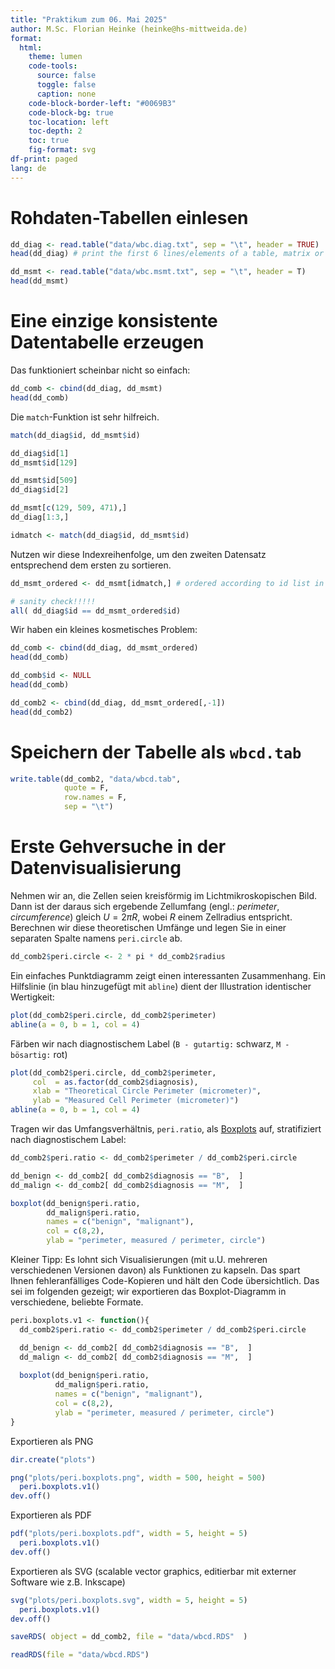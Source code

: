```yaml
---
title: "Praktikum zum 06. Mai 2025"
author: M.Sc. Florian Heinke (heinke@hs-mittweida.de)
format:
  html:
    theme: lumen
    code-tools:
      source: false
      toggle: false
      caption: none
    code-block-border-left: "#0069B3"
    code-block-bg: true
    toc-location: left
    toc-depth: 2
    toc: true
    fig-format: svg
df-print: paged
lang: de
---
```


# Rohdaten-Tabellen einlesen

```r
dd_diag <- read.table("data/wbc.diag.txt", sep = "\t", header = TRUE)
head(dd_diag) # print the first 6 lines/elements of a table, matrix or vector or ....

```

```r
dd_msmt <- read.table("data/wbc.msmt.txt", sep = "\t", header = T)
head(dd_msmt)
```

# Eine einzige konsistente Datentabelle erzeugen

Das funktioniert scheinbar nicht so einfach:

```r
dd_comb <- cbind(dd_diag, dd_msmt)
head(dd_comb)
```

Die `match`-Funktion ist sehr hilfreich.

```r
match(dd_diag$id, dd_msmt$id)
```


```r
dd_diag$id[1]
dd_msmt$id[129]

dd_msmt$id[509]
dd_diag$id[2]

dd_msmt[c(129, 509, 471),]
dd_diag[1:3,]
```

```r
idmatch <- match(dd_diag$id, dd_msmt$id)
```

Nutzen wir diese Indexreihenfolge, um den zweiten Datensatz entsprechend dem ersten zu sortieren.

```r
dd_msmt_ordered <- dd_msmt[idmatch,] # ordered according to id list in diagnostics table

# sanity check!!!!!
all( dd_diag$id == dd_msmt_ordered$id)

```

Wir haben ein kleines kosmetisches Problem:

```r
dd_comb <- cbind(dd_diag, dd_msmt_ordered)
head(dd_comb)
```

```r
dd_comb$id <- NULL
head(dd_comb)

dd_comb2 <- cbind(dd_diag, dd_msmt_ordered[,-1])
head(dd_comb2)
```

# Speichern der Tabelle als `wbcd.tab`

```r
write.table(dd_comb2, "data/wbcd.tab", 
            quote = F, 
            row.names = F, 
            sep = "\t")
```

# Erste Gehversuche in der Datenvisualisierung

Nehmen wir an, die Zellen seien kreisförmig im Lichtmikroskopischen Bild. Dann ist der daraus sich ergebende Zellumfang (engl.: *perimeter*, *circumference*) gleich $U = 2\pi R$, wobei $R$ einem Zellradius entspricht. Berechnen wir diese theoretischen Umfänge und legen Sie in einer separaten Spalte namens `peri.circle` ab.

```r
dd_comb2$peri.circle <- 2 * pi * dd_comb2$radius

```

Ein einfaches Punktdiagramm zeigt einen interessanten Zusammenhang. Ein Hilfslinie (in blau hinzugefügt mit `abline`) dient der Illustration identischer Wertigkeit:

```r
plot(dd_comb2$peri.circle, dd_comb2$perimeter)
abline(a = 0, b = 1, col = 4)
```

Färben wir nach diagnostischem Label (`B - gutartig:` schwarz, `M - bösartig:` rot)

```r
plot(dd_comb2$peri.circle, dd_comb2$perimeter, 
     col  = as.factor(dd_comb2$diagnosis),
     xlab = "Theoretical Circle Perimeter (micrometer)",
     ylab = "Measured Cell Perimeter (micrometer)")
abline(a = 0, b = 1, col = 4)
```

Tragen wir das Umfangsverhältnis, `peri.ratio`, als [Boxplots](https://de.wikipedia.org/wiki/Box-Plot) auf, stratifiziert nach diagnostischem Label:

```r
dd_comb2$peri.ratio <- dd_comb2$perimeter / dd_comb2$peri.circle

dd_benign <- dd_comb2[ dd_comb2$diagnosis == "B",  ]
dd_malign <- dd_comb2[ dd_comb2$diagnosis == "M",  ]

boxplot(dd_benign$peri.ratio,
        dd_malign$peri.ratio,
        names = c("benign", "malignant"),
        col = c(8,2),
        ylab = "perimeter, measured / perimeter, circle")

```

Kleiner Tipp: Es lohnt sich Visualisierungen (mit u.U. mehreren verschiedenen Versionen davon) als Funktionen zu kapseln. Das spart Ihnen fehleranfälliges Code-Kopieren und hält den Code übersichtlich. Das sei im folgenden gezeigt; wir exportieren das Boxplot-Diagramm in verschiedene, beliebte Formate.

```r

peri.boxplots.v1 <- function(){
  dd_comb2$peri.ratio <- dd_comb2$perimeter / dd_comb2$peri.circle

  dd_benign <- dd_comb2[ dd_comb2$diagnosis == "B",  ]
  dd_malign <- dd_comb2[ dd_comb2$diagnosis == "M",  ]
  
  boxplot(dd_benign$peri.ratio,
          dd_malign$peri.ratio,
          names = c("benign", "malignant"),
          col = c(8,2),
          ylab = "perimeter, measured / perimeter, circle")
}

```

Exportieren als PNG

```r
dir.create("plots")
```

```r
png("plots/peri.boxplots.png", width = 500, height = 500)
  peri.boxplots.v1()
dev.off()

```


Exportieren als PDF


```r
pdf("plots/peri.boxplots.pdf", width = 5, height = 5)
  peri.boxplots.v1()
dev.off()

```


Exportieren als SVG (scalable vector graphics, editierbar mit externer Software wie z.B. Inkscape)

```r
svg("plots/peri.boxplots.svg", width = 5, height = 5)
  peri.boxplots.v1()
dev.off()

```

```r
saveRDS( object = dd_comb2, file = "data/wbcd.RDS"  )
```

```r
readRDS(file = "data/wbcd.RDS")
```


